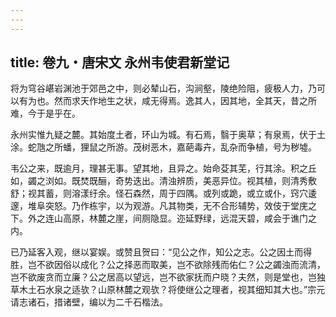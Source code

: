```yaml
---
---
---
```

title: 卷九・唐宋文 永州韦使君新堂记
---

将为穹谷嵁岩渊池于郊邑之中，则必辇山石，沟涧壑，陵绝险阻，疲极人力，乃可以有为也。然而求天作地生之状，咸无得焉。逸其人，因其地，全其天，昔之所难，今于是乎在。

永州实惟九疑之麓。其始度土者，环山为城。有石焉，翳于奥草；有泉焉，伏于土涂。蛇虺之所蟠，狸鼠之所游。茂树恶木，嘉葩毒卉，乱杂而争植，号为秽墟。

韦公之来，既逾月，理甚无事。望其地，且异之。始命芟其芜，行其涂。积之丘如，蠲之浏如。既焚既酾，奇势迭出。清浊辨质，美恶异位。视其植，则清秀敷舒；视其蓄，则溶漾纡余。怪石森然，周于四隅。或列或跪，或立或仆，窍穴逶邃，堆阜突怒。乃作栋宇，以为观游。凡其物类，无不合形辅势，效伎于堂庑之下。外之连山高原，林麓之崖，间厕隐显。迩延野绿，远混天碧，咸会于谯门之内。

已乃延客入观，继以宴娱。或赞且贺曰：“见公之作，知公之志。公之因土而得胜，岂不欲因俗以成化？公之择恶而取美，岂不欲除残而佑仁？公之蠲浊而流清，岂不欲废贪而立廉？公之居高以望远，岂不欲家抚而户晓？夫然，则是堂也，岂独草木土石水泉之适欤？山原林麓之观欤？将使继公之理者，视其细知其大也。”宗元请志诸石，措诸壁，编以为二千石楷法。

